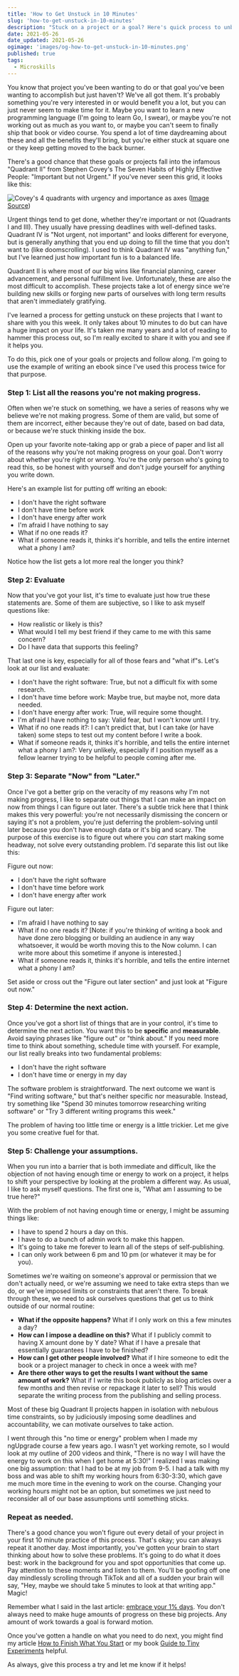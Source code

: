 ```yaml
---
title: 'How to Get Unstuck in 10 Minutes'
slug: 'how-to-get-unstuck-in-10-minutes'
description: "Stuck on a project or a goal? Here's quick process to unblock yourself."
date: 2021-05-26
date_updated: 2021-05-26
ogimage: 'images/og-how-to-get-unstuck-in-10-minutes.png'
published: true
tags:
  - Microskills
---
```


You know that project you've been wanting to do or that goal you've been wanting to accomplish but just haven't? We've all got them. It's probably something you're very interested in or would benefit you a lot, but you can just never seem to make time for it. Maybe you want to learn a new programming language (I'm going to learn Go, I swear), or maybe you're not working out as much as you want to, or maybe you can't seem to finally ship that book or video course. You spend a lot of time daydreaming about these and all the benefits they'll bring, but you're either stuck at square one or they keep getting moved to the back burner.

There's a good chance that these goals or projects fall into the infamous "Quadrant II" from Stephen Covey's The Seven Habits of Highly Effective People: "Important but not Urgent." If you've never seen this grid, it looks like this:

![Covey's 4 quadrants with urgency and importance as axes](images/time-management-matrix.png)
([Image Source](http://www.planetofsuccess.com/blog/2015/stephen-coveys-time-management-matrix-explained/))

Urgent things tend to get done, whether they're important or not (Quadrants I and III). They usually have pressing deadlines with well-defined tasks. Quadrant IV is "Not urgent, not important" and looks different for everyone, but is generally anything that you end up doing to fill the time that you don't want to (like doomscrolling). I used to think Quadrant IV was "anything fun," but I've learned just how important fun is to a balanced life.

Quadrant II is where most of our big wins like financial planning, career advancement, and personal fulfillment live. Unfortunately, these are also the most difficult to accomplish. These projects take a lot of energy since we're building new skills or forging new parts of ourselves with long term results that aren't immediately gratifying.

I've learned a process for getting unstuck on these projects that I want to share with you this week. It only takes about 10 minutes to do but can have a huge impact on your life. It's taken me many years and a lot of reading to hammer this process out, so I'm really excited to share it with you and see if it helps you.

To do this, pick one of your goals or projects and follow along. I'm going to use the example of writing an ebook since I've used this process twice for that purpose.

### Step 1: List all the reasons you're not making progress.

Often when we're stuck on something, we have a series of reasons why we believe we're not making progress. Some of them are valid, but some of them are incorrect, either because they're out of date, based on bad data, or because we're stuck thinking inside the box.

Open up your favorite note-taking app or grab a piece of paper and list all of the reasons why you're not making progress on your goal. Don't worry about whether you're right or wrong. You're the only person who's going to read this, so be honest with yourself and don't judge yourself for anything you write down.

Here's an example list for putting off writing an ebook:

- I don't have the right software
- I don't have time before work
- I don't have energy after work
- I'm afraid I have nothing to say
- What if no one reads it?
- What if someone reads it, thinks it's horrible, and tells the entire internet what a phony I am?

Notice how the list gets a lot more real the longer you think?

### Step 2: Evaluate

Now that you've got your list, it's time to evaluate just how true these statements are. Some of them are subjective, so I like to ask myself questions like:

- How realistic or likely is this?
- What would I tell my best friend if they came to me with this same concern?
- Do I have data that supports this feeling?

That last one is key, especially for all of those fears and "what if"s. Let's look at our list and evaluate:

- I don't have the right software: True, but not a difficult fix with some research.
- I don't have time before work: Maybe true, but maybe not, more data needed.
- I don't have energy after work: True, will require some thought.
- I'm afraid I have nothing to say: Valid fear, but I won't know until I try.
- What if no one reads it?: I can't predict that, but I can take (or have taken) some steps to test out my content before I write a book.
- What if someone reads it, thinks it's horrible, and tells the entire internet what a phony I am?: Very unlikely, especially if I position myself as a fellow learner trying to be helpful to people coming after me.

### Step 3: Separate "Now" from "Later."

Once I've got a better grip on the veracity of my reasons why I'm not making progress, I like to separate out things that I can make an impact on now from things I can figure out later. There's a subtle trick here that I think makes this very powerful: you're not necessarily dismissing the concern or saying it's not a problem, you're just deferring the problem-solving until later because you don't have enough data or it's big and scary. The purpose of this exercise is to figure out where you _can_ start making some headway, not solve every outstanding problem. I'd separate this list out like this:

Figure out now:

- I don't have the right software
- I don't have time before work
- I don't have energy after work

Figure out later:

- I'm afraid I have nothing to say
- What if no one reads it? [Note: if you're thinking of writing a book and have done zero blogging or building an audience in any way whatsoever, it would be worth moving this to the Now column. I can write more about this sometime if anyone is interested.]
- What if someone reads it, thinks it's horrible, and tells the entire internet what a phony I am?

Set aside or cross out the "Figure out later section" and just look at "Figure out now."

### Step 4: Determine the next action.

Once you've got a short list of things that are in your control, it's time to determine the next action. You want this to be **specific** and **measurable**. Avoid saying phrases like "figure out" or "think about." If you need more time to think about something, schedule time with yourself. For example, our list really breaks into two fundamental problems:

- I don't have the right software
- I don't have time or energy in my day

The software problem is straightforward. The next outcome we want is "Find writing software," but that's neither specific nor measurable. Instead, try something like "Spend 30 minutes tomorrow researching writing software" or "Try 3 different writing programs this week."

The problem of having too little time or energy is a little trickier. Let me give you some creative fuel for that.

### Step 5: Challenge your assumptions.

When you run into a barrier that is both immediate and difficult, like the objection of not having enough time or energy to work on a project, it helps to shift your perspective by looking at the problem a different way. As usual, I like to ask myself questions. The first one is, "What am I assuming to be true here?"

With the problem of not having enough time or energy, I might be assuming things like:

- I have to spend 2 hours a day on this.
- I have to do a bunch of admin work to make this happen.
- It's going to take me forever to learn all of the steps of self-publishing.
- I can only work between 6 pm and 10 pm (or whatever it may be for you).

Sometimes we're waiting on someone's approval or permission that we don't actually need, or we're assuming we need to take extra steps than we do, or we've imposed limits or constraints that aren't there. To break through these, we need to ask ourselves questions that get us to think outside of our normal routine:

- **What if the opposite happens?** What if I only work on this a few minutes a day?
- **How can I impose a deadline on this?** What if I publicly commit to having X amount done by Y date? What if I have a presale that essentially guarantees I have to be finished?
- **How can I get other people involved?** What if I hire someone to edit the book or a project manager to check in once a week with me?
- **Are there other ways to get the results I want without the same amount of work?** What if I write this book publicly as blog articles over a few months and then revise or repackage it later to sell? This would separate the writing process from the publishing and selling process.

Most of these big Quadrant II projects happen in isolation with nebulous time constraints, so by judiciously imposing some deadlines and accountability, we can motivate ourselves to take action.

I went through this "no time or energy" problem when I made my ngUpgrade course a few years ago. I wasn't yet working remote, so I would look at my outline of 200 videos and think, "There is no way I will have the energy to work on this when I get home at 5:30!" I realized I was making one big assumption: that I had to be at my job from 9-5. I had a talk with my boss and was able to shift my working hours from 6:30-3:30, which gave me much more time in the evening to work on the course. Changing your working hours might not be an option, but sometimes we just need to reconsider all of our base assumptions until something sticks.

### Repeat as needed.

There's a good chance you won't figure out every detail of your project in your first 10 minute practice of this process. That's okay; you can always repeat it another day. Most importantly, you've gotten your brain to start thinking about how to solve these problems. It's going to do what it does best: work in the background for you and spot opportunities that come up. Pay attention to these moments and listen to them. You'll be goofing off one day mindlessly scrolling through TikTok and all of a sudden your brain will say, "Hey, maybe we should take 5 minutes to look at that writing app." Magic!

Remember what I said in the last article: [embrace your 1% days](/embrace-1-percent-days). You don't always need to make huge amounts of progress on these big projects. Any amount of work towards a goal is forward motion.

Once you've gotten a handle on what you need to do next, you might find my article [How to Finish What You Start](https://www.samjulien.com/how-to-finish-what-you-start) or my book [Guide to Tiny Experiments](https://learn.samjulien.com/guide-to-tiny-experiments) helpful.

As always, give this process a try and let me know if it helps!
